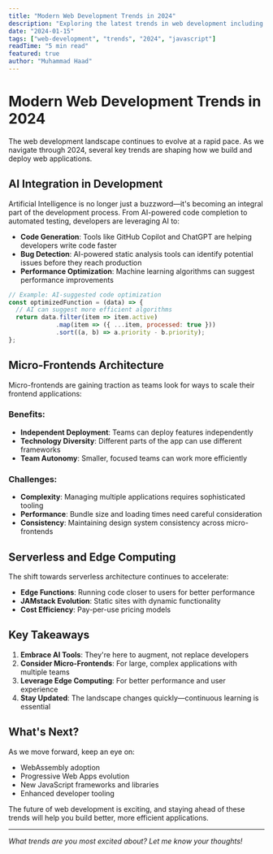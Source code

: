 ```yaml
---
title: "Modern Web Development Trends in 2024"
description: "Exploring the latest trends in web development including AI integration, micro-frontends, and serverless architecture."
date: "2024-01-15"
tags: ["web-development", "trends", "2024", "javascript"]
readTime: "5 min read"
featured: true
author: "Muhammad Haad"
---
```


# Modern Web Development Trends in 2024

The web development landscape continues to evolve at a rapid pace. As we navigate through 2024, several key trends are shaping how we build and deploy web applications.

## AI Integration in Development

Artificial Intelligence is no longer just a buzzword—it's becoming an integral part of the development process. From AI-powered code completion to automated testing, developers are leveraging AI to:

- **Code Generation**: Tools like GitHub Copilot and ChatGPT are helping developers write code faster
- **Bug Detection**: AI-powered static analysis tools can identify potential issues before they reach production
- **Performance Optimization**: Machine learning algorithms can suggest performance improvements

```javascript
// Example: AI-suggested code optimization
const optimizedFunction = (data) => {
  // AI can suggest more efficient algorithms
  return data.filter(item => item.active)
             .map(item => ({ ...item, processed: true }))
             .sort((a, b) => a.priority - b.priority);
};
```

## Micro-Frontends Architecture

Micro-frontends are gaining traction as teams look for ways to scale their frontend applications:

### Benefits:
- **Independent Deployment**: Teams can deploy features independently
- **Technology Diversity**: Different parts of the app can use different frameworks
- **Team Autonomy**: Smaller, focused teams can work more efficiently

### Challenges:
- **Complexity**: Managing multiple applications requires sophisticated tooling
- **Performance**: Bundle size and loading times need careful consideration
- **Consistency**: Maintaining design system consistency across micro-frontends

## Serverless and Edge Computing

The shift towards serverless architecture continues to accelerate:

- **Edge Functions**: Running code closer to users for better performance
- **JAMstack Evolution**: Static sites with dynamic functionality
- **Cost Efficiency**: Pay-per-use pricing models

## Key Takeaways

1. **Embrace AI Tools**: They're here to augment, not replace developers
2. **Consider Micro-Frontends**: For large, complex applications with multiple teams
3. **Leverage Edge Computing**: For better performance and user experience
4. **Stay Updated**: The landscape changes quickly—continuous learning is essential

## What's Next?

As we move forward, keep an eye on:
- WebAssembly adoption
- Progressive Web Apps evolution
- New JavaScript frameworks and libraries
- Enhanced developer tooling

The future of web development is exciting, and staying ahead of these trends will help you build better, more efficient applications.

---

*What trends are you most excited about? Let me know your thoughts!*